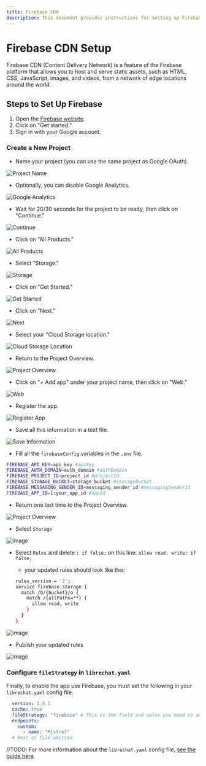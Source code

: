 ```yaml
---
title: Firebase CDN
description: This document provides instructions for setting up Firebase CDN for LibreChat
---
```


# Firebase CDN Setup

Firebase CDN (Content Delivery Network) is a feature of the Firebase platform that allows you to host and serve static assets, such as HTML, CSS, JavaScript, images, and videos, from a network of edge locations around the world.

## Steps to Set Up Firebase

1. Open the [Firebase website](https://firebase.google.com/).
2. Click on "Get started."
3. Sign in with your Google account.

### Create a New Project

- Name your project (you can use the same project as Google OAuth).

![Project Name](https://github.com/danny-avila/LibreChat/assets/81851188/dccce3e0-b639-41ef-8142-19d24911c65c)

- Optionally, you can disable Google Analytics.

![Google Analytics](https://github.com/danny-avila/LibreChat/assets/81851188/5d4d58c5-451c-498b-97c0-f123fda79514)

- Wait for 20/30 seconds for the project to be ready, then click on "Continue."

![Continue](https://github.com/danny-avila/LibreChat/assets/81851188/6929802e-a30b-4b1e-b124-1d4b281d0403)

- Click on "All Products."

![All Products](https://github.com/danny-avila/LibreChat/assets/81851188/92866c82-2b03-4ebe-807e-73a0ccce695e)

- Select "Storage."

![Storage](https://github.com/danny-avila/LibreChat/assets/81851188/b22dcda1-256b-494b-a835-a05aeea02e89)

- Click on "Get Started."

![Get Started](https://github.com/danny-avila/LibreChat/assets/81851188/c3f0550f-8184-4c79-bb84-fa79655b7978)

- Click on "Next."

![Next](https://github.com/danny-avila/LibreChat/assets/81851188/2a65632d-fe22-4c71-b8f1-aac53ee74fb6)

- Select your "Cloud Storage location."

![Cloud Storage Location](https://github.com/danny-avila/LibreChat/assets/81851188/c094d4bc-8e5b-43c7-96d9-a05bcf4e2af6)

- Return to the Project Overview.

![Project Overview](https://github.com/danny-avila/LibreChat/assets/81851188/c425f4bb-a494-42f2-9fdc-ff2c8ce005e1)

- Click on "+ Add app" under your project name, then click on "Web."

![Web](https://github.com/danny-avila/LibreChat/assets/81851188/22dab877-93cb-4828-9436-10e14374e57e)

- Register the app.

![Register App](https://github.com/danny-avila/LibreChat/assets/81851188/0a1b0a75-7285-4f03-95cf-bf971bd7d874)

- Save all this information in a text file.

![Save Information](https://github.com/danny-avila/LibreChat/assets/81851188/056754ad-9d36-4662-888e-f189ddb38fd3)

- Fill all the `firebaseConfig` variables in the `.env` file.

```bash
FIREBASE_API_KEY=api_key #apiKey
FIREBASE_AUTH_DOMAIN=auth_domain #authDomain
FIREBASE_PROJECT_ID=project_id #projectId
FIREBASE_STORAGE_BUCKET=storage_bucket #storageBucket
FIREBASE_MESSAGING_SENDER_ID=messaging_sender_id #messagingSenderId
FIREBASE_APP_ID=1:your_app_id #appId
```

- Return one last time to the Project Overview.

![Project Overview](https://github.com/danny-avila/LibreChat/assets/81851188/c425f4bb-a494-42f2-9fdc-ff2c8ce005e1)

- Select `Storage`

![image](https://github.com/danny-avila/LibreChat/assets/32828263/16a0f850-cdd4-4875-8342-ab67bfb59804)

- Select `Rules` and delete `: if false;` on this line: `allow read, write: if false;`

    - your updated rules should look like this:

    ```bash
    rules_version = '2';
    service firebase.storage {
      match /b/{bucket}/o {
        match /{allPaths=**} {
          allow read, write 
        }
      }
    }
    ```

![image](https://github.com/danny-avila/LibreChat/assets/32828263/c190011f-c1a6-47c7-986e-8d309b5f8704)

- Publish your updated rules

![image](https://github.com/danny-avila/LibreChat/assets/32828263/5e6a17c3-5aba-419a-a18f-be910b1f25d5)

### Configure `fileStrategy` in `librechat.yaml`

Finally, to enable the app use Firebase, you must set the following in your `librechat.yaml` config file.

```yaml
  version: 1.0.1
  cache: true
  fileStrategy: "firebase" # This is the field and value you need to add
  endpoints:
    custom:
      - name: "Mistral"
  # Rest of file omitted
```
//TODO:
For more information about the `librechat.yaml` config file, [see the guide here](../install/configuration/custom_config.md).